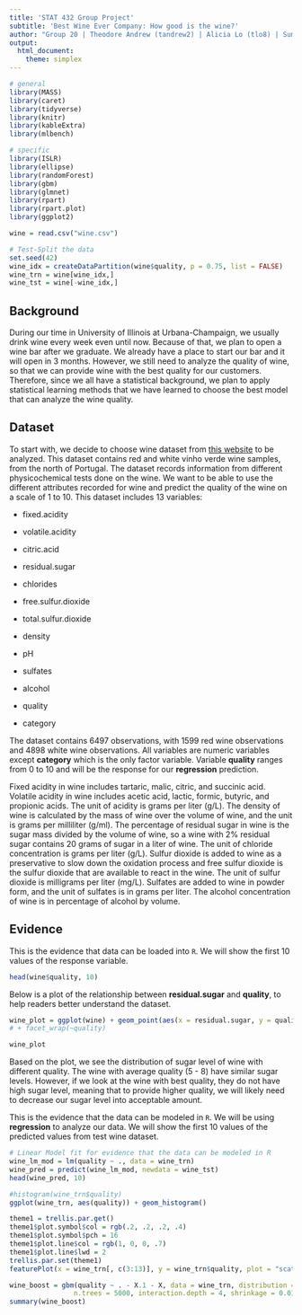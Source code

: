 ```yaml
---
title: 'STAT 432 Group Project'
subtitle: 'Best Wine Ever Company: How good is the wine?'
author: "Group 20 | Theodore Andrew (tandrew2) | Alicia Lo (tlo8) | Sumit Patel (snpatel5)"
output: 
  html_document: 
    theme: simplex
---
```



```r
# general
library(MASS)
library(caret)
library(tidyverse)
library(knitr)
library(kableExtra)
library(mlbench)

# specific
library(ISLR)
library(ellipse)
library(randomForest)
library(gbm)
library(glmnet)
library(rpart)
library(rpart.plot)
library(ggplot2)
```

```r
wine = read.csv("wine.csv")
```

```r
# Test-Split the data
set.seed(42)
wine_idx = createDataPartition(wine$quality, p = 0.75, list = FALSE)
wine_trn = wine[wine_idx,]
wine_tst = wine[-wine_idx,]
```

## Background

During our time in University of Illinois at Urbana-Champaign, we usually drink wine every week even until now. Because of that, we plan to open a wine bar after we graduate. We already have a place to start our bar and it will open in 3 months. However, we still need to analyze the quality of wine, so that we can provide wine with the best quality for our customers. Therefore, since we all have a statistical background, we plan to apply statistical learning methods that we have learned to choose the best model that can analyze the wine quality.


## Dataset

To start with, we decide to choose wine dataset from [this website](`http://archive.ics.uci.edu/ml/datasets/Wine+Quality`) to be analyzed. This dataset contains red and white vinho verde wine samples, from the north of Portugal. The dataset records information from different physicochemical tests done on the wine. We want to be able to use the different attributes recorded for wine and predict the quality of the wine on a scale of 1 to 10. This dataset includes 13 variables: 

- fixed.acidity

- volatile.acidity

- citric.acid

- residual.sugar

- chlorides

- free.sulfur.dioxide 

- total.sulfur.dioxide 

- density

- pH

- sulfates

- alcohol

- quality 

- category

The dataset contains 6497 observations, with 1599 red wine observations and 4898 white wine observations. All variables are numeric variables except **category** which is the only factor variable. Variable **quality** ranges from 0 to 10 and will be the response for our **regression** prediction. 

Fixed acidity in wine includes tartaric, malic, citric, and succinic acid. Volatile acidity in wine includes acetic acid, lactic, formic, butyric, and propionic acids. The unit of acidity is grams per liter (g/L). The density of wine is calculated by the mass of wine over the volume of wine, and the unit is grams per milliliter (g/ml). The percentage of residual sugar in wine is the sugar mass divided by the volume of wine, so a wine with 2\% residual sugar contains 20 grams of sugar in a liter of wine. The unit of chloride concentration is grams per liter (g/L). Sulfur dioxide is added to wine as a preservative to slow down the oxidation process and free sulfur dioxide is the sulfur dioxide that are available to react in the wine. The unit of sulfur dioxide is milligrams per liter (mg/L). Sulfates are added to wine in powder form, and the unit of sulfates is in grams per liter. The alcohol concentration of wine is in percentage of alcohol by volume. 


## Evidence

This is the evidence that data can be loaded into `R`. We will show the first 10 values of the response variable.

```r
head(wine$quality, 10)
```

Below is a plot of the relationship between **residual.sugar** and **quality**, to help readers better understand the dataset.

```r
wine_plot = ggplot(wine) + geom_point(aes(x = residual.sugar, y = quality), size = 0.3) 
# + facet_wrap(~quality)

wine_plot
```

Based on the plot, we see the distribution of sugar level of wine with different quality. The wine with average quality (5 - 8) have similar sugar levels. However, if we look at the wine with best quality, they do not have high sugar level, meaning that to provide higher quality, we will likely need to decrease our sugar level into acceptable amount.

This is the evidence that the data can be modeled in `R`. We will be using **regression** to analyze our data. We will show the first 10 values of the predicted values from test wine dataset.

```r
# Linear Model fit for evidence that the data can be modeled in R
wine_lm_mod = lm(quality ~ ., data = wine_trn)
wine_pred = predict(wine_lm_mod, newdata = wine_tst)
head(wine_pred, 10)
```

```r
#histogram(wine_trn$quality)
ggplot(wine_trn, aes(quality)) + geom_histogram()
```

```r
theme1 = trellis.par.get()
theme1$plot.symbol$col = rgb(.2, .2, .2, .4)
theme1$plot.symbol$pch = 16
theme1$plot.line$col = rgb(1, 0, 0, .7)
theme1$plot.line$lwd = 2
trellis.par.set(theme1)
featurePlot(x = wine_trn[, c(3:13)], y = wine_trn$quality, plot = "scatter")
```

```r
wine_boost = gbm(quality ~ . - X.1 - X, data = wine_trn, distribution = "gaussian",
                n.trees = 5000, interaction.depth = 4, shrinkage = 0.01)
summary(wine_boost)
```


